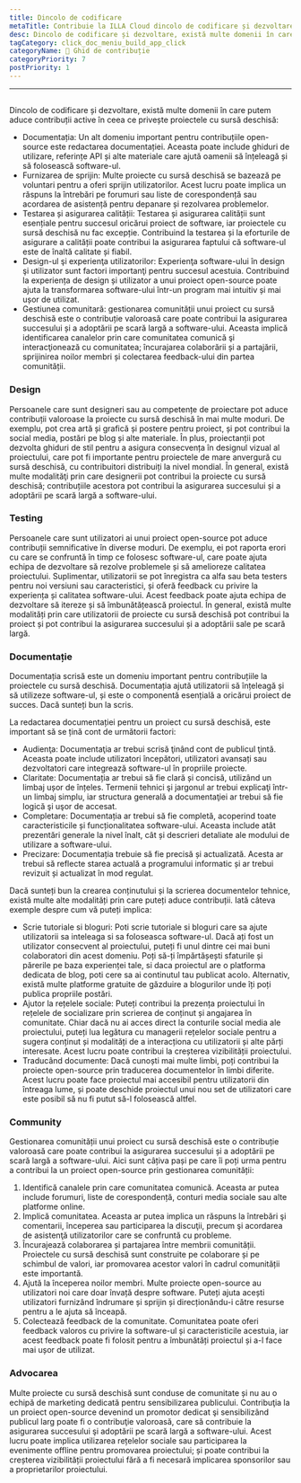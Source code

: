 ```yaml
---
title: Dincolo de codificare
metaTitle: Contribuie la ILLA Cloud dincolo de codificare și dezvoltare
desc: Dincolo de codificare și dezvoltare, există multe domenii în care putem contribui activ la ILLA Cloud
tagCategory: click_doc_meniu_build_app_click
categoryName: 📎 Ghid de contribuție
categoryPriority: 7
postPriority: 1
---
```


* * *

## <h2 hidden>Dincolo de codificare</h2>

Dincolo de codificare și dezvoltare, există multe domenii în care putem aduce contribuții active în ceea ce privește proiectele cu sursă deschisă:

-   Documentația: Un alt domeniu important pentru contribuțiile open-source este redactarea documentației. Aceasta poate include ghiduri de utilizare, referințe API și alte materiale care ajută oamenii să înțeleagă și să folosească software-ul.
-   Furnizarea de sprijin: Multe proiecte cu sursă deschisă se bazează pe voluntari pentru a oferi sprijin utilizatorilor. Acest lucru poate implica un răspuns la întrebări pe forumuri sau liste de corespondență sau acordarea de asistență pentru depanare și rezolvarea problemelor.
-   Testarea și asigurarea calității: Testarea și asigurarea calității sunt esențiale pentru succesul oricărui proiect de software, iar proiectele cu sursă deschisă nu fac excepție. Contribuind la testarea și la eforturile de asigurare a calității poate contribui la asigurarea faptului că software-ul este de înaltă calitate și fiabil.
-   Design-ul şi experienţa utilizatorilor: Experienţa software-ului în design şi utilizator sunt factori importanţi pentru succesul acestuia. Contribuind la experiența de design și utilizator a unui proiect open-source poate ajuta la transformarea software-ului într-un program mai intuitiv și mai ușor de utilizat.
-   Gestiunea comunitară: gestionarea comunității unui proiect cu sursă deschisă este o contribuție valoroasă care poate contribui la asigurarea succesului și a adoptării pe scară largă a software-ului. Aceasta implică identificarea canalelor prin care comunitatea comunică şi interacţionează cu comunitatea; încurajarea colaborării și a partajării, sprijinirea noilor membri și colectarea feedback-ului din partea comunității.

### [](https://www.illacloud.com/zh-CN/blog/opensource-for-non-developers#design)Design

Persoanele care sunt designeri sau au competențe de proiectare pot aduce contribuții valoroase la proiecte cu sursă deschisă în mai multe moduri. De exemplu, pot crea artă și grafică și postere pentru proiect, și pot contribui la social media, postări pe blog și alte materiale. În plus, proiectanții pot dezvolta ghiduri de stil pentru a asigura consecvența în designul vizual al proiectului, care pot fi importante pentru proiectele de mare anvergură cu sursă deschisă, cu contribuitori distribuiți la nivel mondial. În general, există multe modalităţi prin care designerii pot contribui la proiecte cu sursă deschisă; contribuțiile acestora pot contribui la asigurarea succesului și a adoptării pe scară largă a software-ului.

### [](https://www.illacloud.com/zh-CN/blog/opensource-for-non-developers#testing)Testing

Persoanele care sunt utilizatori ai unui proiect open-source pot aduce contribuții semnificative în diverse moduri. De exemplu, ei pot raporta erori cu care se confruntă în timp ce folosesc software-ul, care poate ajuta echipa de dezvoltare să rezolve problemele și să amelioreze calitatea proiectului. Suplimentar, utilizatorii se pot înregistra ca alfa sau beta testers pentru noi versiuni sau caracteristici, și oferă feedback cu privire la experiența și calitatea software-ului. Acest feedback poate ajuta echipa de dezvoltare să itereze și să îmbunătățească proiectul. În general, există multe modalități prin care utilizatorii de proiecte cu sursă deschisă pot contribui la proiect și pot contribui la asigurarea succesului și a adoptării sale pe scară largă.

### [](https://www.illacloud.com/zh-CN/blog/opensource-for-non-developers#documentation)Documentație

Documentația scrisă este un domeniu important pentru contribuțiile la proiectele cu sursă deschisă. Documentația ajută utilizatorii să înțeleagă și să utilizeze software-ul, și este o componentă esențială a oricărui proiect de succes. Dacă sunteți bun la scris.

La redactarea documentației pentru un proiect cu sursă deschisă, este important să se țină cont de următorii factori:

-   Audienţa: Documentaţia ar trebui scrisă ţinând cont de publicul ţintă. Aceasta poate include utilizatori începători, utilizatori avansați sau dezvoltatori care integrează software-ul în propriile proiecte.
-   Claritate: Documentația ar trebui să fie clară și concisă, utilizând un limbaj ușor de înțeles. Termenii tehnici şi jargonul ar trebui explicaţi într-un limbaj simplu, iar structura generală a documentaţiei ar trebui să fie logică şi uşor de accesat.
-   Completare: Documentația ar trebui să fie completă, acoperind toate caracteristicile și funcționalitatea software-ului. Aceasta include atât prezentări generale la nivel înalt, cât și descrieri detaliate ale modului de utilizare a software-ului.
-   Precizare: Documentația trebuie să fie precisă și actualizată. Acesta ar trebui să reflecte starea actuală a programului informatic și ar trebui revizuit și actualizat în mod regulat.

Dacă sunteți bun la crearea conținutului și la scrierea documentelor tehnice, există multe alte modalități prin care puteți aduce contribuții. Iată câteva exemple despre cum vă puteți implica:

-   Scrie tutoriale si bloguri: Poti scrie tutoriale si bloguri care sa ajute utilizatorii sa inteleaga si sa foloseasca software-ul. Dacă ați fost un utilizator consecvent al proiectului, puteți fi unul dintre cei mai buni colaboratori din acest domeniu. Poți să-ți împărtășești sfaturile și părerile pe baza experienței tale, si daca proiectul are o platforma dedicata de blog, poti cere sa ai continutul tau publicat acolo. Alternativ, există multe platforme gratuite de găzduire a blogurilor unde îți poți publica propriile postări.
-   Ajutor la rețelele sociale: Puteți contribui la prezența proiectului în rețelele de socializare prin scrierea de conținut și angajarea în comunitate. Chiar dacă nu ai acces direct la conturile social media ale proiectului, puteți lua legătura cu managerii rețelelor sociale pentru a sugera conținut și modalități de a interacționa cu utilizatorii și alte părți interesate. Acest lucru poate contribui la creșterea vizibilității proiectului.
-   Traducând documente: Dacă cunoști mai multe limbi, poți contribui la proiecte open-source prin traducerea documentelor în limbi diferite. Acest lucru poate face proiectul mai accesibil pentru utilizatorii din întreaga lume, și poate deschide proiectul unui nou set de utilizatori care este posibil să nu fi putut să-l folosească altfel.

### [](https://www.illacloud.com/zh-CN/blog/opensource-for-non-developers#community)Community

Gestionarea comunității unui proiect cu sursă deschisă este o contribuție valoroasă care poate contribui la asigurarea succesului și a adoptării pe scară largă a software-ului. Aici sunt câțiva pași pe care îi poți urma pentru a contribui la un proiect open-source prin gestionarea comunității:

1.  Identifică canalele prin care comunitatea comunică. Aceasta ar putea include forumuri, liste de corespondență, conturi media sociale sau alte platforme online.
2.  Implică comunitatea. Aceasta ar putea implica un răspuns la întrebări şi comentarii, începerea sau participarea la discuţii, precum şi acordarea de asistenţă utilizatorilor care se confruntă cu probleme.
3.  Încurajează colaborarea și partajarea între membrii comunității. Proiectele cu sursă deschisă sunt construite pe colaborare și pe schimbul de valori, iar promovarea acestor valori în cadrul comunității este importantă.
4.  Ajută la începerea noilor membri. Multe proiecte open-source au utilizatori noi care doar învață despre software. Puteți ajuta acești utilizatori furnizând îndrumare și sprijin și direcționându-i către resurse pentru a le ajuta să înceapă.
5.  Colectează feedback de la comunitate. Comunitatea poate oferi feedback valoros cu privire la software-ul și caracteristicile acestuia, iar acest feedback poate fi folosit pentru a îmbunătăți proiectul și a-l face mai ușor de utilizat.

### [](https://www.illacloud.com/zh-CN/blog/opensource-for-non-developers#advocating)Advocarea

Multe proiecte cu sursă deschisă sunt conduse de comunitate și nu au o echipă de marketing dedicată pentru sensibilizarea publicului. Contribuţia la un proiect open-source devenind un promotor dedicat şi sensibilizând publicul larg poate fi o contribuţie valoroasă, care să contribuie la asigurarea succesului şi adoptării pe scară largă a software-ului. Acest lucru poate implica utilizarea rețelelor sociale sau participarea la evenimente offline pentru promovarea proiectului; și poate contribui la creșterea vizibilității proiectului fără a fi necesară implicarea sponsorilor sau a proprietarilor proiectului.
